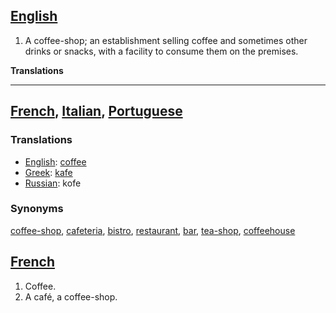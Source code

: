 ==[[English]]==

#A coffee-shop; an establishment selling coffee and sometimes other drinks or snacks, with a facility to consume them on the premises.

'''Translations'''
----
==[[French]], [[Italian]], [[Portuguese]]==

===Translations===

*[[English]]: [[coffee]]
*[[Greek]]: [[kafe]]
*[[Russian]]: kofe

===Synonyms===
[[coffee-shop]], [[cafeteria]], [[bistro]], [[restaurant]], [[bar]], [[tea-shop]], [[coffeehouse]]

==[[French]]==

#Coffee.
#A café, a coffee-shop.